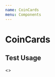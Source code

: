 ```yaml
---
name: CoinCards
menu: Components
---
```




<GlobalStyles />

# CoinCards

<Props of={CoinCards} />

## Test Usage

<Playground>
  <>
    <CoinCards
      coinData={[
        {
          id: "ethereum",
          symbol: "eth",
          name: "Ethereum",
          image:
            "https://assets.coingecko.com/coins/images/279/large/ethereum.png?1547034048",
          current_price: 220.06,
          market_cap: 23530958847,
          market_cap_rank: 2,
          total_volume: 8829390793,
          high_24h: 224.387,
          low_24h: 207.452,
          price_change_24h: 12.367459,
          price_change_percentage_24h: 5.9547,
          market_cap_change_24h: 1296334336,
          market_cap_change_percentage_24h: 5.83025,
          circulating_supply: 107045454.124,
          total_supply: null,
          ath: 1448,
          ath_change_percentage: -84.80856,
          ath_date: "2018-01-13T00:00:00.000Z"
        }
      ]}
    />
  </>
</Playground>

